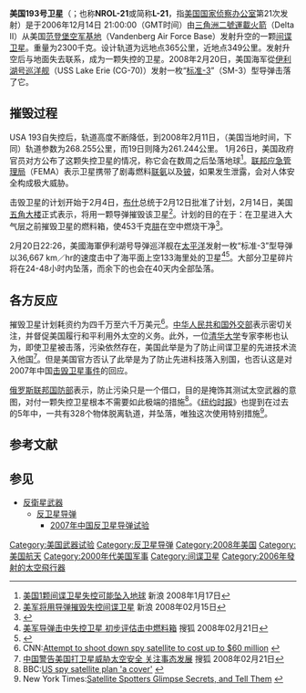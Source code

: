 {{Infobox_Spacecraft
| Name = USA 193 (NROL-21)
| Image = [[File:Delta_II_7920_launch_with_NROL-21.jpg|260px]]
| Caption = USA-193发射现场
| Organization = [[美国|美国]] [[国家侦察办公室|国家侦察办公室]]
| Mission_Type = [[间谍卫星|间谍卫星]]
| Satellite_Of = [[地球|地球]]
| Launch = 2006年12月14日 21:00:00 GMT
| Carrier_Rocket = [[德尔它-2运载火箭|Delta II]] 7920
| Mission_Duration = 发射后失控
| NSSDC_ID = 2006-057A
| Mass = ~2,300 kg 
| Power = 保密
| Orbital_elements = 是
| Inclination = 58.48°
| Apogee = 268km （2008年2月11日）
| Perigee = 255km （2008年2月11日）
| Orbits = [[低地球轨道|LEO]]
}}

'''美国193号卫星'''（{{lang-en|'''USA 193'''}}；也称'''NROL-21'''或简称'''L-21'''，指[[美国国家侦察办公室|美国国家侦察办公室]]第21次发射）是于2006年12月14日 21:00:00（GMT时间）由[[三角洲二號運載火箭|三角洲二號運載火箭]]（Delta II）从美国[[范登堡空军基地|范登堡空军基地]]（Vandenberg Air Force Base）发射升空的一颗[[间谍卫星|间谍卫星]]。重量为2300千克。设计轨道为远地点365公里，近地点349公里。发射升空后与地面失去联系，成为一颗失控的卫星。2008年2月20日，美国海军從[[伊利湖号巡洋舰|伊利湖号巡洋舰]]（USS Lake Erie (CG-70)）发射一枚“[[标准-3|标准-3]]”（SM-3）型导弹击落了它。

== 摧毁过程 ==
USA 193自失控后，轨道高度不断降低，到2008年2月11日，（美国当地时间，下同）轨道参数为268.255公里，而19日则降为261.244公里。 1月26日，美国政府官员对方公布了这颗失控卫星的情况，称它会在数周之后坠落地球<ref>[http://news.sina.com.cn/w/2008-01-27/091014837057.shtml 美国1颗间谍卫星失控可能坠入地球] {{Wayback|url=http://news.sina.com.cn/w/2008-01-27/091014837057.shtml |date=20200917163825 }} 新浪 2008年1月17日</ref>。[[联邦应急管理局|联邦应急管理局]]（FEMA）表示卫星携带了剧毒燃料[[联氨|联氨]]以及[[铍|铍]]，如果发生泄露，会对人体安全构成极大威胁。

击毁卫星的计划开始于2月4日，[[乔治·沃克·布什|布什]]总统于2月12日批准了计划，2月14日，美国[[五角大楼|五角大楼]]正式表示，将用一颗导弹摧毁该卫星<ref>[http://news.sina.com.cn/w/p/2008-02-15/020014940404.shtml 美军将用导弹摧毁失控间谍卫星] {{Wayback|url=http://news.sina.com.cn/w/p/2008-02-15/020014940404.shtml |date=20200917153610 }} 新浪 2008年02月15日</ref>。计划的目的在于：在卫星进入大气层之前摧毁卫星的燃料箱，使453千克[[肼|肼]]在空中燃烧干净<ref>{{Cite web |url=http://www.defenselink.mil/releases/release.aspx?releaseid=11704 |title=DoD Succeeds In Intercepting Non-Functioning Satellite |access-date=2008-02-21 |archive-date=2008-02-26 |archive-url=https://web.archive.org/web/20080226105236/http://www.defenselink.mil/releases/release.aspx?releaseid=11704 |dead-url=no }}</ref>。

2月20日22:26，美國海軍伊利湖号导弹巡洋舰在[[太平洋|太平洋]]发射一枚“标准-3”型导弹以36,667 km／hr的速度击中了海平面上空133海里处的卫星<ref name="hit">[http://news.sohu.com/20080221/n255283018.shtml 美军导弹击中失控卫星 初步评估击中燃料箱] {{Wayback|url=http://news.sohu.com/20080221/n255283018.shtml |date=20200917123028 }} 搜狐 2008年02月21日</ref><ref>{{cite news |first = Robert |last = Burns |title = Missile Hits Dying US Spy Satellite |date = February 21, 2008 |ublisher =  |url = http://www.washingtonpost.com/wp-dyn/content/article/2008/02/20/AR2008022002323.html?hpid=topnews |work = The Washington Post |accessdate = 2008-02-21 |language = en }}{{Dead link}}</ref>。大部分卫星碎片将在24-48小时内坠落，而余下的也会在40天内全部坠落。

== 各方反应 ==
摧毁卫星计划耗资约为四千万至六千万美元<ref>CNN:[http://www.cnn.com/2008/TECH/02/15/spy.satellite/ Attempt to shoot down spy satellite to cost up to $60 million] {{Wayback|url=http://www.cnn.com/2008/TECH/02/15/spy.satellite/ |date=20201031005920 }}</ref>。[[中华人民共和国外交部|中华人民共和国外交部]]表示密切关注，并督促美国履行和平利用外太空的义务。此外，一位[[清华大学|清华大学]]专家李彬也认为，即使卫星被击落，污染依然存在，美国此举是为了防止间谍卫星的先进技术流入他国<ref>[http://news.sohu.com/20080220/n255258412.shtml 中国警告美国打卫星威胁太空安全 关注事态发展] {{Wayback|url=http://news.sohu.com/20080220/n255258412.shtml |date=20200917144058 }} 搜狐 2008年02月21日</ref>。但是美国官方否认了此举是为了防止先进科技落入别国，也否认这是对2007年中国[[2007年中国反卫星导弹测试|击毁卫星事件]]的回应。

[[俄罗斯联邦国防部|俄罗斯联邦国防部]]表示，防止污染只是一个借口，目的是掩饰其测试太空武器的意图，对付一颗失控卫星根本不需要如此极端的措施<ref>BBC:[http://news.bbc.co.uk/2/hi/americas/7248995.stm US spy satellite plan 'a cover'] {{Wayback|url=http://news.bbc.co.uk/2/hi/americas/7248995.stm |date=20100805061657 }}</ref>。《[[纽约时报|纽约时报]]》也提到在过去的5年中，一共有328个物体脱离轨道，并坠落，唯独这次使用特别措施<ref>New York Times:[http://www.nytimes.com/2008/02/05/science/space/05spotters.html?_r=1&oref=slogin Satellite Spotters Glimpse Secrets, and Tell Them] {{Wayback|url=http://www.nytimes.com/2008/02/05/science/space/05spotters.html?_r=1&oref=slogin |date=20201109035027 }}</ref>。

== 参考文献 ==
{{Reflist}}

== 参见 ==
{{Portal box|美国|军事|航天|国际关系}}
* [[反衛星武器|反衛星武器]]
** [[反卫星导弹|反卫星导弹]]
*** [[2007年中国反卫星导弹试验|2007年中国反卫星导弹试验]]

[[Category:美国武器试验|Category:美国武器试验]]
[[Category:反卫星导弹|Category:反卫星导弹]]
[[Category:2008年美国|Category:2008年美国]]
[[Category:美国航天|Category:美国航天]]
[[Category:2000年代美国军事|Category:2000年代美国军事]]
[[Category:间谍卫星|Category:间谍卫星]]
[[Category:2006年發射的太空飛行器|Category:2006年發射的太空飛行器]]